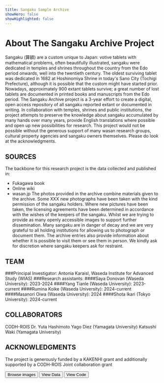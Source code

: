 ```yaml
---
title: Sangaku Sample Archive
showHero: false
showHighlighted: false
---
```


# About The Sangaku Archive Project

Sangaku (算額) are a custom unique to Japan: votive tablets with mathematical problems, often beautifully illustrated, sangaku were dedicated in temples and shrines throughout the country from the Edo period onwards, well into the twentieth century. The oldest surviving tablet was dedicated in 1682 at Hoshinomiya Shrine in today's Sano City (Tochigi Prefecture), although it is possible that the custom might have started prior. Nowadays, approximately 900 extant tablets survive; a great number of lost tablets are documented in printed books and manuscripts from the Edo period.
The Sangaku Archive project is a 3-year effort to create a digital, open access repository of all sangaku reported extant or documented in writing. In collaboration with temples, shrines and public institutions, the project attempts to preserve the knowledge about sangaku accumulated by many hands over many years, provide English translations where possible and open up new possibilities for research.
This project would not be possible without the generous support of many wasan research groups, cultural property agencies and sangaku owners themselves. Please do look at the acknowledgments.

## SOURCES

The backbone for this research project is the data collected and published in:
- Fukagawa book
- Online wiki
- wasan.jp
The photos provided in the archive combine materials given to the archive. Some XXX new photographs have been taken with the kind permission of the sangaku holders. Where new pictures have been taken, the licensing agreements have been determined in accordance with the wishes of the keepers of the sangaku. Whilst we are trying to provide as many openly accessible images to support further dissemination.
Many sangaku are in danger of decay and we are very grateful to all holding institutions for allowing us to photograph or document them. The archive entries also provide information about whether it is possible to visit them or see them in person. We kindly ask for discretion where sangaku keepers ask for restraint.

## TEAM

###Principal Investigator: Antonia Karaisl, Waseda Institute for Advanced Study (WIAS)
###Research assistants:
####Saya Donovan (Waseda University): 2023-2024
####Yang Tianle (Waseda University): 2023-current
####Rumina Koike (Waseda University): 2024-current
####Masanori Oiwa (Waseda University): 2024
####Shota Ikari (Tokyo University): 2024-current

## COLLABORATORS

CODH-ROIS
Dr. Yuta Hashimoto
Yago Diez (Yamagata University)
Katsushi Waki (Yamagata University)

## ACKNOWLEDGMENTS

The project is generously funded by a KAKENHI grant and additionally supported by a CODH-ROIS Joint collaboration grant


<ButtonWrapper>
  <Button href="/about">Browse images</Button>
  <Button
    href="https://tonothan.github.io/sangaku-archive/search"
    target="_blank"
    variant="surface"
  >
    View Data
  </Button>
  <Button
    href="https://tonothan.github.io/sangaku-archive/metadata"
    target="_blank"
    variant="surface"
  >
    View Code
  </Button>
</ButtonWrapper>
